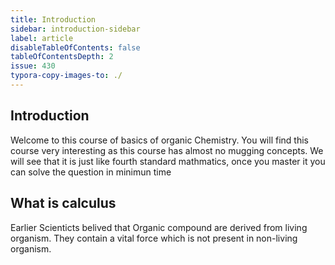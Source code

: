 ```yaml
---
title: Introduction
sidebar: introduction-sidebar
label: article
disableTableOfContents: false
tableOfContentsDepth: 2
issue: 430
typora-copy-images-to: ./
---
```


## Introduction
Welcome to this course of basics of organic Chemistry. You will find this course very interesting as this course has almost no mugging concepts. We will see that it is just like fourth standard mathmatics, once you master it you can solve the question in minimun time

## What is calculus
Earlier Scienticts belived that Organic compound are derived from living organism. They contain a vital force which is not present in non-living organism. 

